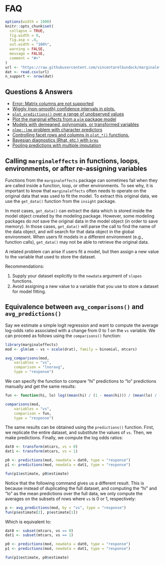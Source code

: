 
# FAQ 


```r
options(width = 1000)
knitr::opts_chunk$set(
  collapse = TRUE,
  fig.width = 9,
  fig.asp = .4,
  out.width = "100%",
  warning = FALSE,
  message = FALSE,
  comment = "#>"
)
url <- "https://raw.githubusercontent.com/vincentarelbundock/marginaleffects/main/data-raw/supported_models.csv"
dat <- read.csv(url)
n_support <- nrow(dat)
```

## Questions & Answers

* [Error: Matrix columns are not supported](https://stackoverflow.com/questions/78568706/marginaleffects-error-matrix-columns-are-not-supported)
* [Wiggly (non-smooth) confidence intervals in plots.](https://stackoverflow.com/questions/77556969/wiggly-confidence-interval-with-marginaleffectsplot-slopes/77620185#77620185)
* [`plot_predictions()` over a range of unobserved values](https://stackoverflow.com/questions/72723687/plot-cap-response-curve-for-counterfactual-data)
* [Plot the marginal effects from a `plm` package model](https://stackoverflow.com/questions/73126378/marginal-effects-plot-of-plm/73127507#73127507)
* [Models with demeaned, polynomials, or transformed variables](https://stackoverflow.com/questions/73303108/marginal-effects-for-de-meaned-polynomials-in-mixed-models/73305398#73305398)
* [`nlme::lme` problem with character predictors](https://stackoverflow.com/questions/77516330/marginaleffects-package-refuses-service-with-nlme/77517278#77517278)
* [Controlling facet rows and columns in `plot_*()` functions.](https://github.com/vincentarelbundock/marginaleffects/issues/1107)
* [Bayesian diagnostics (Rhat, etc.) with `brms`](https://stackoverflow.com/questions/78479179/diagnostic-of-marginal-effects-from-a-brms-model)
* [Pooling predictions with multiple imputation](https://stackoverflow.com/questions/77686706/how-to-pool-average-predictions-from-a-multinomial-regression-per-category-in-r/77688581#77688581)


## Calling `marginaleffects` in functions, loops, environments, or after re-assigning variables

Functions from the `marginaleffects` package can sometimes fail when they are called inside a function, loop, or other environments. To see why, it is important to know that `marginaleffects` often needs to operate on the original data that was used to fit the model. To extract this original data, we use the `get_data()` function from the `insight` package.

In most cases, `get_data()` can extract the data which is stored inside the model object created by the modeling package. However, some modeling packages do *not* save the original data in the model object (in order to save memory). In those cases, `get_data()` will parse the call to find the name of the data object, and will search for that data object in the global environment. When users fit models in a different environment (e.g., function calls), `get_data()` may not be able to retrieve the original data.

A related problem can arise if users fit a model, but then assign a new value to the variable that used to store the dataset.

Recommendations:

1. Supply your dataset explicitly to the `newdata` argument of `slopes` functions.
2. Avoid assigning a new value to a variable that you use to store a dataset for model fitting.



## Equivalence between `avg_comparisons()` and `avg_predictions()`

Say we estimate a simple logit regression and want to compute the average log-odds ratio associated with a change from 0 to 1 on the `vs` variable. We can proceed as follows using the `comparisons()` function:

```r
library(marginaleffects)
mod <- glm(am ~ vs + scale(drat), family = binomial, mtcars)

avg_comparisons(mod,
    variables = "vs",
    comparison = "lnoravg",
    type = "response")
```

We can specify the function to compare "hi" predictions to "lo" predictions manually and get the same results:


```r
fun <- function(hi, lo) log((mean(hi) / (1 - mean(hi))) / (mean(lo) / (1 - mean(lo))))

comparisons(mod,
    variables = "vs",
    comparison = fun,
    type = "response")
```

The same results can be obtained using the `predictions()` function. First, we replicate the entire dataset, and substitute the values of `vs`. Then, we make predictions. Finally, we compute the log odds ratios:

```r
dat0 <- transform(mtcars, vs = 0)
dat1 <- transform(mtcars, vs = 1)

p0 <- predictions(mod, newdata = dat0, type = "response")
p1 <- predictions(mod, newdata = dat1, type = "response")

fun(p1$estimate, p0$estimate)
```

Notice that the following command gives us a different result. This is because instead of duplicating the full dataset, and computing the "hi" and "lo" as the mean predictions over the full data, we only compute the averages on the subsets of rows where `vs` is 0 or 1, respectively:

```r
p <- avg_predictions(mod, by = "vs", type = "response")
fun(p$estimate[2], p$estimate[1])
```

Which is equivalent to:

```r
dat0 <- subset(mtcars, vs == 0)
dat1 <- subset(mtcars, vs == 1)

p0 <- predictions(mod, newdata = dat0, type = "response")
p1 <- predictions(mod, newdata = dat1, type = "response")

fun(p1$estimate, p0$estimate)
```